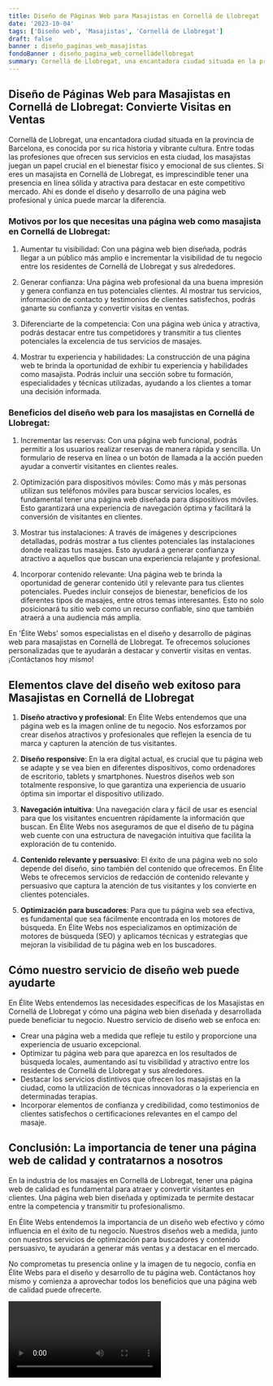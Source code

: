 ```yaml
---
title: Diseño de Páginas Web para Masajistas en Cornellá de Llobregat
date: '2023-10-04'
tags: ['Diseño web', 'Masajistas', 'Cornellá de Llobregat']
draft: false
banner : diseño_paginas_web_masajistas
fondoBanner : diseño_pagina_web_cornelládellobregat
summary: Cornellá de Llobregat, una encantadora ciudad situada en la provincia de Barcelona, es conocida por su rica historia y vibrante cultura. Entre todas las profesiones que ofrecen sus servicios en esta ciudad, los masajistas juegan un papel crucial en el bienestar físico y emocional de sus clientes. Si eres un masajista en Cornellá de Llobregat, es imprescindible tener una presencia en línea sólida y atractiva para destacar en este competitivo mercado. Ahí es donde el diseño y desarrollo de una página web profesional y única puede marcar la diferencia.
---
```


## Diseño de Páginas Web para Masajistas en Cornellá de Llobregat: Convierte Visitas en Ventas

Cornellá de Llobregat, una encantadora ciudad situada en la provincia de Barcelona, es conocida por su rica historia y vibrante cultura. Entre todas las profesiones que ofrecen sus servicios en esta ciudad, los masajistas juegan un papel crucial en el bienestar físico y emocional de sus clientes. Si eres un masajista en Cornellá de Llobregat, es imprescindible tener una presencia en línea sólida y atractiva para destacar en este competitivo mercado. Ahí es donde el diseño y desarrollo de una página web profesional y única puede marcar la diferencia.

### Motivos por los que necesitas una página web como masajista en Cornellá de Llobregat:

1. Aumentar tu visibilidad: Con una página web bien diseñada, podrás llegar a un público más amplio e incrementar la visibilidad de tu negocio entre los residentes de Cornellá de Llobregat y sus alrededores.

2. Generar confianza: Una página web profesional da una buena impresión y genera confianza en tus potenciales clientes. Al mostrar tus servicios, información de contacto y testimonios de clientes satisfechos, podrás ganarte su confianza y convertir visitas en ventas.

3. Diferenciarte de la competencia: Con una página web única y atractiva, podrás destacar entre tus competidores y transmitir a tus clientes potenciales la excelencia de tus servicios de masajes.

4. Mostrar tu experiencia y habilidades: La construcción de una página web te brinda la oportunidad de exhibir tu experiencia y habilidades como masajista. Podrás incluir una sección sobre tu formación, especialidades y técnicas utilizadas, ayudando a los clientes a tomar una decisión informada.

### Beneficios del diseño web para los masajistas en Cornellá de Llobregat:

1. Incrementar las reservas: Con una página web funcional, podrás permitir a los usuarios realizar reservas de manera rápida y sencilla. Un formulario de reserva en línea o un botón de llamada a la acción pueden ayudar a convertir visitantes en clientes reales.

2. Optimización para dispositivos móviles: Como más y más personas utilizan sus teléfonos móviles para buscar servicios locales, es fundamental tener una página web diseñada para dispositivos móviles. Esto garantizará una experiencia de navegación óptima y facilitará la conversión de visitantes en clientes.

3. Mostrar tus instalaciones: A través de imágenes y descripciones detalladas, podrás mostrar a tus clientes potenciales las instalaciones donde realizas tus masajes. Esto ayudará a generar confianza y atractivo a aquellos que buscan una experiencia relajante y profesional.

4. Incorporar contenido relevante: Una página web te brinda la oportunidad de generar contenido útil y relevante para tus clientes potenciales. Puedes incluir consejos de bienestar, beneficios de los diferentes tipos de masajes, entre otros temas interesantes. Esto no solo posicionará tu sitio web como un recurso confiable, sino que también atraerá a una audiencia más amplia.

En 'Élite Webs' somos especialistas en el diseño y desarrollo de páginas web para masajistas en Cornellá de Llobregat. Te ofrecemos soluciones personalizadas que te ayudarán a destacar y convertir visitas en ventas. ¡Contáctanos hoy mismo!

<GifSeo />

<Cta />

## Elementos clave del diseño web exitoso para Masajistas en Cornellá de Llobregat

1. **Diseño atractivo y profesional**: En Élite Webs entendemos que una página web es la imagen online de tu negocio. Nos esforzamos por crear diseños atractivos y profesionales que reflejen la esencia de tu marca y capturen la atención de tus visitantes.

2. **Diseño responsive**: En la era digital actual, es crucial que tu página web se adapte y se vea bien en diferentes dispositivos, como ordenadores de escritorio, tablets y smartphones. Nuestros diseños web son totalmente responsive, lo que garantiza una experiencia de usuario óptima sin importar el dispositivo utilizado.

3. **Navegación intuitiva**: Una navegación clara y fácil de usar es esencial para que los visitantes encuentren rápidamente la información que buscan. En Élite Webs nos aseguramos de que el diseño de tu página web cuente con una estructura de navegación intuitiva que facilita la exploración de tu contenido.

4. **Contenido relevante y persuasivo**: El éxito de una página web no solo depende del diseño, sino también del contenido que ofrecemos. En Élite Webs te ofrecemos servicios de redacción de contenido relevante y persuasivo que captura la atención de tus visitantes y los convierte en clientes potenciales.

5. **Optimización para buscadores**: Para que tu página web sea efectiva, es fundamental que sea fácilmente encontrada en los motores de búsqueda. En Élite Webs nos especializamos en optimización de motores de búsqueda (SEO) y aplicamos técnicas y estrategias que mejoran la visibilidad de tu página web en los buscadores.

## Cómo nuestro servicio de diseño web puede ayudarte

En Élite Webs entendemos las necesidades específicas de los Masajistas en Cornellá de Llobregat y cómo una página web bien diseñada y desarrollada puede beneficiar tu negocio. Nuestro servicio de diseño web se enfoca en:

- Crear una página web a medida que refleje tu estilo y proporcione una experiencia de usuario excepcional.
- Optimizar tu página web para que aparezca en los resultados de búsqueda locales, aumentando así tu visibilidad y atractivo entre los residentes de Cornellá de Llobregat y sus alrededores.
- Destacar los servicios distintivos que ofrecen los masajistas en la ciudad, como la utilización de técnicas innovadoras o la experiencia en determinadas terapias.
- Incorporar elementos de confianza y credibilidad, como testimonios de clientes satisfechos o certificaciones relevantes en el campo del masaje.

## Conclusión: La importancia de tener una página web de calidad y contratarnos a nosotros

En la industria de los masajes en Cornellá de Llobregat, tener una página web de calidad es fundamental para atraer y convertir visitantes en clientes. Una página web bien diseñada y optimizada te permite destacar entre la competencia y transmitir tu profesionalismo.

En Élite Webs entendemos la importancia de un diseño web efectivo y cómo influencia en el éxito de tu negocio. Nuestros diseños web a medida, junto con nuestros servicios de optimización para buscadores y contenido persuasivo, te ayudarán a generar más ventas y a destacar en el mercado.

No comprometas tu presencia online y la imagen de tu negocio, confía en Élite Webs para el diseño y desarrollo de tu página web. Contáctanos hoy mismo y comienza a aprovechar todos los beneficios que una página web de calidad puede ofrecerte.

<Video />

<CtaBot job='Masajistas' city='Cornellá de Llobregat'/>

<Gmaps query='Cornellá de Llobregat+españa+maps' />